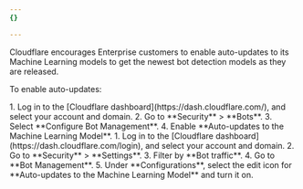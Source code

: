 ```yaml
---
{}

---
```



Cloudflare encourages Enterprise customers to enable auto-updates to its Machine Learning models to get the newest bot detection models as they are released.

To enable auto-updates:

<Tabs syncKey="dashNewNav">
    <TabItem label="Old dashboard">
        <Steps>
            1. Log in to the [Cloudflare dashboard](https://dash.cloudflare.com/), and select your account and domain.
            2. Go to **Security** > **Bots**.
            3. Select **Configure Bot Management**.
            4. Enable **Auto-updates to the Machine Learning Model**.
        </Steps>
    </TabItem>
    <TabItem label="New dashboard" icon="rocket">
        <Steps>
            1. Log in to the [Cloudflare dashboard](https://dash.cloudflare.com/login), and select your account and domain.
            2. Go to **Security** > **Settings**.
            3. Filter by **Bot traffic**.
            4. Go to **Bot Management**.
            5. Under **Configurations**, select the edit icon for **Auto-updates to the Machine Learning Model** and turn it on.
        </Steps>
    </TabItem>
</Tabs>